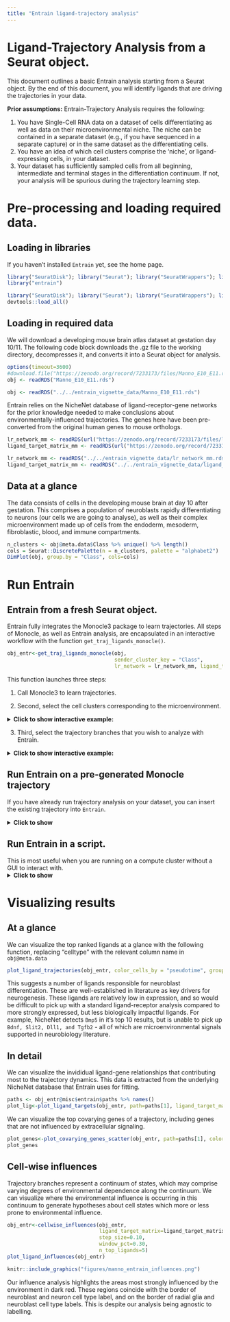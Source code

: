 ```yaml
---
title: "Entrain ligand-trajectory analysis"
---
```

# Ligand-Trajectory Analysis from a Seurat object.
This document outlines a basic Entrain analysis starting from a Seurat object. By the end of this document, you will identify ligands that are driving the trajectories in your data.

**Prior assumptions:**
Entrain-Trajectory Analysis requires the following:

1. You have Single-Cell RNA data on a dataset of cells differentiating as well as data on their microenvironmental niche. The niche can be contained in a separate dataset (e.g., if you have sequenced in a separate capture) or in the same dataset as the differentiating cells.
2. You have an idea of which cell clusters comprise the 'niche', or ligand-expressing cells, in your dataset.
3. Your dataset has sufficiently sampled cells from all beginning, intermediate and terminal stages in the differentiation continuum. If not, your analysis will be spurious during the trajectory learning step.

# Pre-processing and loading required data.

## Loading in libraries
If you haven't installed `Entrain` yet, see the home page.
```r
library("SeuratDisk"); library("Seurat"); library("SeuratWrappers"); library("dplyr");
library("entrain")
```
```r
library("SeuratDisk"); library("Seurat"); library("SeuratWrappers"); library("dplyr");
devtools::load_all()
```
## Loading in required data
We will download a developing mouse brain atlas dataset at gestation day 10/11. The following code block downloads the .gz file to the working directory, decompresses it, and converts it into a Seurat object for analysis.
```r
options(timeout=3600)
#download.file("https://zenodo.org/record/7233173/files/Manno_E10_E11.rds", "Manno_E10_E11.rds")
obj <- readRDS("Manno_E10_E11.rds")
```

```r
obj <- readRDS("../../entrain_vignette_data/Manno_E10_E11.rds")
```

Entrain relies on the NicheNet database of ligand-receptor-gene networks for the prior knowledge needed to make conclusions about environmentally-influenced trajectories.
The genes here have been pre-converted from the original human genes to mouse orthologs.
```r
lr_network_mm <- readRDS(url("https://zenodo.org/record/7233173/files/lr_network_mm.rds")) #
ligand_target_matrix_mm <- readRDS(url("https://zenodo.org/record/7233173/files/ligand_target_matrix_mm.rds"))
```
```r
lr_network_mm <- readRDS("../../entrain_vignette_data/lr_network_mm.rds")
ligand_target_matrix_mm <- readRDS("../../entrain_vignette_data/ligand_target_matrix_mm.rds")
```

## Data at a glance
The data consists of cells in the developing mouse brain at day 10 after gestation. This comprises a population of neuroblasts rapidly differentiating to neurons (our cells we are going to analyse), as well as their complex microenvironment made up of cells from the endoderm, mesoderm, fibroblastic, blood, and immune compartments.
```r
n_clusters <- obj@meta.data$Class %>% unique() %>% length()
cols = Seurat::DiscretePalette(n = n_clusters, palette = "alphabet2")
DimPlot(obj, group.by = "Class", cols=cols)
```

# Run Entrain 
## Entrain from a fresh Seurat object.
Entrain fully integrates the Monocle3 package to learn trajectories. All steps of Monocle, as well as Entrain analysis, are encapsulated in an interactive workflow with the function `get_traj_ligands_monocle()`.

``` r
obj_entr<-get_traj_ligands_monocle(obj,
                                   sender_cluster_key = "Class",
                                   lr_network = lr_network_mm, ligand_target_matrix=ligand_target_matrix_mm)
```

This function launches three steps:

1. Call Monocle3 to learn trajectories.

2. Second, select the cell clusters corresponding to the microenvironment.

<details>
<summary>**Click to show interactive example:** </summary>

<style>
.shiny-app-frame {
  position: relative;
  height: 800px;
  width: 950;
  margin: auto;
}
.shiny-app-frame iframe {
  width: 100%;
  height: 100%;
  border: none;
}
</style>

<div class="shiny-app-frame"> 
<iframe src="https://wunna.shinyapps.io/sender_selection_shinyapp/">
</iframe>
</div>
</details>

3. Third, select the trajectory branches that you wish to analyze with Entrain.

<details>
<summary>**Click to show interactive example:**</summary>
In this example, we can see that Monocle has captured some spurious trajectories (e.g., excessive branching in the radial glial cells) as well as some potentially biological ones (e.g., neuroblast and neurons).

Entrain allows us to analyze only the trajectories that we are confident in and discard the rest; in this case we are more confident that the neuroblast differentiation trajectory is real. This trajectory is described by the cells located in the obvious line segment in the left of the plot below. You can simulate selecting that trajectory in the interactive window.
<div class="shiny-app-frame"> 
<iframe src="https://wunna.shinyapps.io/deploy/">
</iframe>
</div>
</details>

## Run Entrain on a pre-generated Monocle trajectory
If you have already run trajectory analysis on your dataset, you can insert the existing trajectory into `Entrain`.

<details>
    <summary> **Click to show**</summary>
  If you already have a pre-generated trajectory generated with the `monocle3` package, Entrain allows you to start from that dataset instead of re-running the process. The pre-generated trajectory should have `monocle3::learn_graph()` and `monocle3::order_cells()` called on it already, and should be passed into the argument `get_traj_ligands_monocle(..., cds = monocle_cds)`
``` r
obj_entr<-get_traj_ligands_monocle(obj, cds = monocle_cds,
                                   sender_cluster_key = "Class",
                                   lr_network = lr_network_mm, ligand_target_matrix=ligand_target_matrix_mm)
```
</details>

## Run Entrain in a script.
This is most useful when you are running on a compute cluster without a GUI to interact with.
<details>
  <summary>**Click to show**</summary>
First, we will run a standard monocle workflow to learn the trajectory.
``` r
monocle_cds <- SeuratWrappers::as.cell_data_set(obj)
monocle_cds <- monocle3::preprocess_cds(cds = monocle_cds, num_dim = 10)
monocle_cds <- monocle3::reduce_dimension(cds = monocle_cds)
monocle_cds <- monocle3::cluster_cells(cds = monocle_cds, reduction_method = "UMAP")
monocle_cds <- monocle3::learn_graph(monocle_cds,
                                     use_partition = TRUE,
                                     close_loop = FALSE,
                                     learn_graph_control = list(
                                         minimal_branch_len = 5,
                                         ncenter = 50))
```

Since this is run in a script, we cannot view the trajectory interactively. Instead, the below code saves the trajectory and node labels to `.png`. You can then download the `.png` from the cluster and open it on your local machine. This allows you to validate that the trajectory makes biological sense before running Entrain analysis, and if so, shows you the node labels that you will need to run Entrain without a GUI.
```r
library("ggplot2")
node_coords <- monocle_cds@principal_graph_aux$UMAP$dp_mst %>% t() %>% as.data.frame() %>%
    mutate(node = rownames(.)) %>% stats::setNames(c("x", "y", "node"))
fig<-monocle3::plot_cells(monocle_cds, color_cells_by="Class") +
    geom_point(data = node_coords, aes(x=x, y=y)) +
    ggrepel::geom_text_repel(data = node_coords, aes(x=x, y=y, label=node),
                             size=2.5)
ggsave("monocle_plot.png", fig )
```

``` r
obj_entr<-readRDS("../../entrain_vignette_data/manno_entrain_monocle.rds")
cds <- obj_entr@misc$entrain$monocle_cds
node_coords <- cds@principal_graph_aux$UMAP$dp_mst %>% t() %>% as.data.frame() %>%
    mutate(node = rownames(.)) %>% stats::setNames(c("x", "y", "node"))
fig<-monocle3::plot_cells(cds, color_cells_by = "Class")  +
    scale_color_manual(values = cols) +
    geom_point(data = node_coords, aes(x=x, y=y),
               color = ifelse(node_coords$node == "Y_5" | node_coords$node == "Y_27", "green", "black")) +
    ggrepel::geom_text_repel(data = node_coords, aes(x=x, y=y, label=node,
                                                     size=ifelse(node == "Y_5" | node == "Y_27", "3.5", "2.5")
                                                     ), 
                             fontface=2)
fig
```

As before, we can see that Monocle has captured some spurious trajectories (e.g., excessive branching in the radial glial cells) as well as some potentially biological ones (e.g., neuroblast and neurons). 

The neuroblast trajectory we are confident in is located between nodes `Y_5` and `Y_27`. 

We have already highlighted nodes `Y_5` and `Y_27` in the plot above, but when running on your data you will have to decide which nodes denote the beginning and terminus of your trajectory of interest.

We will also define the radial glial cells at node `Y_7` as the root cells, denoting the progenitor cell types. We can then run Entrain programmatically by setting `root_pr_nodes = "Y_7"` and `path_nodes = c("Y_5", "Y_27")`.

``` r
obj_entr <- get_traj_ligands_monocle(obj, cds = monocle_cds,
                                   sender_cluster_names = c("Blood", "Endoderm", "Fibroblast",
                                                              "Immune", "Mesoderm"),
                                   sender_cluster_key = "Class",
                                   root_pr_nodes = "Y_7",
                                   path_nodes = c("Y_5", "Y_27"),
                                   lr_network=lr_network_mm, ligand_target_matrix=ligand_target_matrix_mm)
```

</details>

# Visualizing results

## At a glance
We can visualize the top ranked ligands at a glance with the following function, replacing "celltype" with the relevant column name in `obj@meta.data`

``` r
plot_ligand_trajectories(obj_entr, color_cells_by = "pseudotime", group_label_size=3)
```


This suggests a number of ligands responsible for neuroblast differentiation. These are well-established in literature as key drivers for neurogenesis. These ligands are relatively low in expression, and so would be difficult to pick up with a standard ligand-receptor analysis compared to more strongly expressed, but less biologically impactful ligands. For example, NicheNet detects `Bmp5` in it's top 10 results, but is unable to pick up `Bdnf, Slit2, Dll1, and Tgfb2` - all of which are microenvironmental signals supported in neurobiology literature.

## In detail
We can visualize the invididual ligand-gene relationships that contributing most to the trajectory dynamics. This data is extracted from the underlying NicheNet database that Entrain uses for fitting.

``` r
paths <- obj_entr@misc$entrain$paths %>% names()
plot_lig<-plot_ligand_targets(obj_entr, path=paths[1], ligand_target_matrix = ligand_target_matrix_mm)
```

We can visualize the top covarying genes of a trajectory, including genes that are not influenced by extracellular signaling.

``` r
plot_genes<-plot_covarying_genes_scatter(obj_entr, path=paths[1], color_key="Class", n_top_genes = 10)
plot_genes
```

## Cell-wise influences
Trajectory branches represent a continuum of states, which may comprise varying degrees of environmental dependence along the continuum. We can visualize where the environmental influence is occurring in this continuum to generate hypotheses about cell states which more or less prone to environmental influence.

``` r
obj_entr<-cellwise_influences(obj_entr,
                              ligand_target_matrix=ligand_target_matrix_mm,
                              step_size=0.10,
                              window_pct=0.30,
                              n_top_ligands=5)
plot_ligand_influences(obj_entr)
```
``` r
knitr::include_graphics("figures/manno_entrain_influences.png")
```

Our influence analysis highlights the areas most strongly influenced by the environment in dark red. These regions coincide with  the border of neuroblast and neuron cell type label, and on the border of radial glia and neuroblast cell type labels. This is despite our analysis being agnostic to labelling.

<!-- https://github.com/r-lib/pkgdown/issues/838 -->
